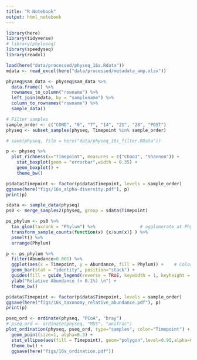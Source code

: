 ```yaml
---
title: "R Notebook"
output: html_notebook
---
```


```r
library(here)
library(tidyverse)
# library(phyloseq)
library(speedyseq)
library(readxl)

load(here("data/processed/physeq_16s.Rdata"))
mdata <- read_excel(here("data/processed/metadata_amp.xlsx"))

physeq@sam_data <- physeq@sam_data %>% 
  data.frame() %>% 
  rownames_to_column("rowname") %>% 
  left_join(mdata, by = "samplename") %>% 
  column_to_rownames("rowname") %>% 
  sample_data()

# Filter samples
sample_order <- c("COND", "0", "7", "14", "21", "28", "POST")
physeq <- subset_samples(physeq, Timepoint %in% sample_order)

# save(physeq, file = here("data/physeq_16s_filter.RData"))
```

```r
p <- physeq %>% 
  plot_richness(x="Timepoint", measures = c("Chao1", "Shannon")) +
    stat_boxplot(geom = "errorbar",width = 0.35) +
    geom_boxplot() +
    theme_bw()

p$data$Timepoint <- factor(p$data$Timepoint, levels = sample_order)
ggsave(here("figs/16s_alpha-diversity.pdf"), p)
print(p)
```


```r
sdata <- sample_data(physeq)
ps0 <- merge_samples2(physeq, group = sdata$Timepoint)

ps_phylum <- ps0 %>%
  tax_glom(taxrank = "Phylum") %>%                 # agglomerate at Phylum level, (Order, Family, ...)
  transform_sample_counts(function(x) {x/sum(x)} ) %>% 
  psmelt() %>% 
  arrange(Phylum)

p <- ps_phylum %>% 
  filter(Abundance>0.001) %>%
  ggplot(aes(x = Timepoint, y = Abundance, fill = Phylum)) +    # Color by Phylum
  geom_bar(stat = "identity", position="stack") +
  guides(fill = guide_legend(reverse = TRUE, keywidth = 1, keyheight = 1)) +
  ylab("Relative Abundance (> 0.1%) \n") +
  theme_bw()

p$data$Timepoint <- factor(p$data$Timepoint, levels = sample_order)
ggsave(here("figs/16s_taxonomy_relative_abundance.pdf"), p)
print(p)
```


```r
pseq_ord <- ordinate(physeq, "PCoA", "bray")
# pseq_ord <- ordinate(physeq, "MDS", "unifrac")
plot_ordination(physeq, pseq_ord, type="samples", color="Timepoint") +
  geom_point(size=1, alpha=0.3) + 
  stat_ellipse(aes(fill = Timepoint), geom="polygon",level=0.95,alpha=0.1) +
  theme_bw() +
  ggsave(here("figs/16s_ordination.pdf"))
```


